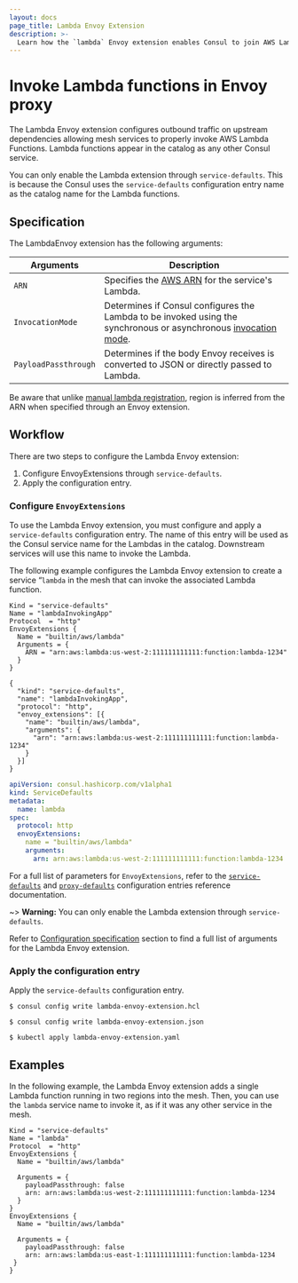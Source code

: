 ```yaml
---
layout: docs
page_title: Lambda Envoy Extension
description: >-
  Learn how the `lambda` Envoy extension enables Consul to join AWS Lambda functions to its service mesh.
---
```


# Invoke Lambda functions in Envoy proxy

The Lambda Envoy extension configures outbound traffic on upstream dependencies allowing mesh services to properly invoke AWS Lambda Functions. Lambda functions appear in the catalog as any other Consul service.

You can only enable the Lambda extension through `service-defaults`. This is because the Consul uses the `service-defaults` configuration entry name as the catalog name for the Lambda functions.

## Specification

The LambdaEnvoy extension has the following arguments:


| Arguments            | Description                                                                                      |
| -------------------- | ------------------------------------------------------------------------------------------------ |
| `ARN`                | Specifies the [AWS ARN](https://docs.aws.amazon.com/general/latest/gr/aws-arns-and-namespaces.html) for the service's Lambda. |
| `InvocationMode`     | Determines if Consul configures the Lambda to be invoked using the synchronous or asynchronous [invocation mode](https://docs.aws.amazon.com/lambda/latest/operatorguide/invocation-modes.html). |
| `PayloadPassthrough` | Determines if the body Envoy receives is converted to JSON or directly passed to Lambda.         |


Be aware  that unlike [manual lambda registration](/consul/docs/lambda/registration/manual#supported-meta-fields), region is  inferred from the ARN when specified through an Envoy extension.

## Workflow

There are two steps to configure the Lambda Envoy extension:

1. Configure EnvoyExtensions through `service-defaults`. 
1. Apply the configuration entry.

### Configure `EnvoyExtensions`

To use the Lambda Envoy extension, you must configure and apply a `service-defaults` configuration entry. The name of this entry will be used as the Consul service name for the Lambdas in the catalog. Downstream services will use this name to invoke the Lambda.

The following example configures the Lambda Envoy extension to create a service “`lambda` in the mesh that can invoke the associated Lambda function.

<Tabs>
<Tab heading="HCL" group="hcl">
<CodeBlockConfig filename="lambda-envoy-extension.hcl">

```hcl
Kind = "service-defaults"
Name = "lambdaInvokingApp"
Protocol  = "http"
EnvoyExtensions {
  Name = "builtin/aws/lambda"
  Arguments = {
    ARN = "arn:aws:lambda:us-west-2:111111111111:function:lambda-1234"
  }
}
```

</CodeBlockConfig>
<Tab heading="JSON" group="json">
<CodeBlockConfig filename="lambda-envoy-extension.json">

```hcl
{
  "kind": "service-defaults",
  "name": "lambdaInvokingApp",
  "protocol": "http",
  "envoy_extensions": [{
    "name": "builtin/aws/lambda",
    "arguments": {
      "arn": "arn:aws:lambda:us-west-2:111111111111:function:lambda-1234"
    }
  }]
}

```

</CodeBlockConfig>
</Tab>

<Tab heading="Kubernetes" group="kubernetes">
<CodeBlockConfig filename="lambda-envoy-extension.yaml">

```yaml
apiVersion: consul.hashicorp.com/v1alpha1
kind: ServiceDefaults
metadata:
  name: lambda
spec:
  protocol: http
  envoyExtensions:
    name = "builtin/aws/lambda"
    arguments:
      arn: arn:aws:lambda:us-west-2:111111111111:function:lambda-1234
```

</CodeBlockConfig>
</Tab>

</Tabs>

For a full list of parameters for `EnvoyExtensions`, refer to the [`service-defaults`](/consul/docs/connect/config-entries/service-defaults#envoyextensions) and [`proxy-defaults`](/consul/docs/connect/config-entries/proxy-defaults#envoyextensions) configuration entries reference documentation. 

~> **Warning:** You can only enable the Lambda extension through `service-defaults`.

Refer to [Configuration specification](#configuration-specification) section to find a full list of arguments for the Lambda Envoy extension.

### Apply the configuration entry

Apply the `service-defaults` configuration entry.

<Tabs>
<Tab heading="HCL" group="hcl">

```shell-session
$ consul config write lambda-envoy-extension.hcl
```

</Tab>
<Tab heading="JSON" group="json">

```shell-session
$ consul config write lambda-envoy-extension.json
```

</Tab>
<Tab heading="Kubernetes" group="kubernetes">

```shell-session
$ kubectl apply lambda-envoy-extension.yaml
```

</Tab>
</Tabs>

## Examples

In the following example, the Lambda Envoy extension adds a single Lambda function running in two regions into the mesh. Then, you can use the `lambda` service name to invoke it, as if it was any other service in the mesh.

<CodeBlockConfig filename="lambda-envoy-extension.json">

```hcl
Kind = "service-defaults"
Name = "lambda"
Protocol  = "http"
EnvoyExtensions {
  Name = "builtin/aws/lambda"
  
  Arguments = {
    payloadPassthrough: false
    arn: arn:aws:lambda:us-west-2:111111111111:function:lambda-1234
  }
}
EnvoyExtensions {
  Name = "builtin/aws/lambda"

  Arguments = {
    payloadPassthrough: false
    arn: arn:aws:lambda:us-east-1:111111111111:function:lambda-1234
 }
}
```

</CodeBlockConfig>